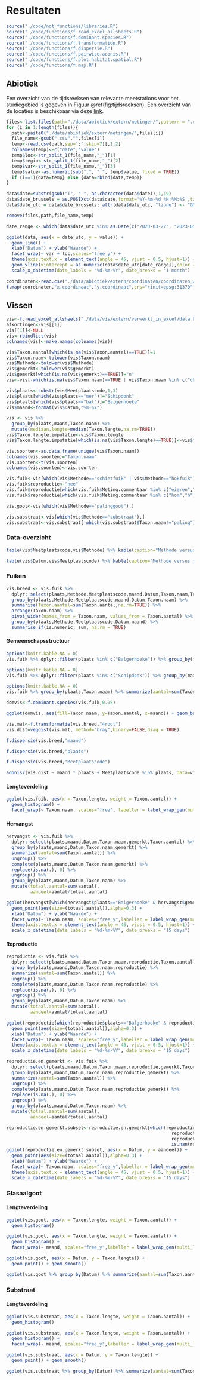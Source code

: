 # Resultaten

```r
source("./code/not_functions/libraries.R")
source("./code/functions/f.read_excel_allsheets.R")
source("./code/functions/f.dominant.species.R")
source("./code/functions/f.transformation.R")
source("./code/functions/f.dispersie.R")
source("./code/functions/f.pairwise.adonis.R")
source("./code/functions/f.plot.habitat.spatial.R")
source("./code/functions/f.map.R")
```

## Abiotiek

Een overzicht van de tijdsreeksen van relevante meetstations voor het studiegebied is gegeven in Figuur \@ref(fig:tijdsreeksen). Een overzicht van de locaties is beschikbaar via deze [link](http://rpubs.com/spbruneel-INBO/maps_bal_schip).

```r
files<-list.files(path="./data/abiotiek/extern/metingen/",pattern = ".csv")
for (i in 1:length(files)){
  path<-paste0("./data/abiotiek/extern/metingen/",files[i])
  file_name<-gsub(".csv","",files[i])
  temp<-read.csv(path,sep=';',skip=7)[,1:2]
  colnames(temp)<-c("date","value")
  temp$loc<-str_split_1(file_name,"_")[1]
  temp$regio<-str_split_1(file_name,"_")[2]
  temp$var<-str_split_1(file_name,"_")[3]
  temp$value<-as.numeric(sub(",", ".", temp$value, fixed = TRUE))
  if (i==1){data=temp} else {data=rbind(data,temp)}
}

data$date=substr(gsub("T", " ", as.character(data$date)),1,19)
data$date_brussels = as.POSIXct(data$date,format='%Y-%m-%d %H:%M:%S',tz="Europe/Brussels")
data$date_utc = data$date_brussels; attr(data$date_utc, "tzone") <- "GMT"

remove(files,path,file_name,temp)
```

```r
date_range <- which(data$date_utc %in% as.Date(c("2023-03-22", "2023-05-25")) )

ggplot(data, aes(x = date_utc, y = value)) + 
  geom_line() +
  xlab("Datum") + ylab("Waarde") +
  facet_wrap(~ var + loc,scales="free_y") + 
  theme(axis.text.x = element_text(angle = 45, vjust = 0.5, hjust=1)) +
  geom_vline(xintercept = as.numeric(data$date_utc[date_range]),color = "red", size = 1) +
  scale_x_datetime(date_labels = "%d-%m-%Y", date_breaks = "1 month") 
```

```r
coordinaten<-read.csv("./data/abiotiek/extern/coordinaten/coordinaten_waterinfo.csv",sep=";")
f.map(coordinaten,"x.coordinaat","y.coordinaat",crs="+init=epsg:31370","Stationsnaam","Data.eigenaar")
```

## Vissen

```r
vis<-f.read_excel_allsheets("./data/vis/extern/verwerkt_in_excel/data balgerhoeke 2023.xlsx")
afkortingen<-vis[[1]]
vis[[1]]<-NULL
vis<-rbindlist(vis)
colnames(vis)<-make.names(colnames(vis))

vis$Taxon.aantal[which(is.na(vis$Taxon.aantal)==TRUE)]=1
vis$Taxon.naam<-tolower(vis$Taxon.naam)
vis$Methode<-tolower(vis$Methode)
vis$gemerkt<-tolower(vis$gemerkt)
vis$gemerkt[which(is.na(vis$gemerkt)==TRUE)]="n"
vis<-vis[-which(is.na(vis$Taxon.naam)==TRUE | vis$Taxon.naam %in% c("chinese wolhandkrab","rode amerikaanse rivierkreeft")),]

vis$plaats<-substr(vis$Meetplaatscode,1,3)
vis$plaats[which(vis$plaats=="mer")]="Schipdonk"
vis$plaats[which(vis$plaats=="bal")]="Balgerhoeke"
vis$maand<-format(vis$Datum,"%m-%Y")

vis <- vis %>% 
  group_by(plaats,maand,Taxon.naam) %>%
  mutate(mediaan.lengte=median(Taxon.lengte,na.rm=TRUE))
vis$Taxon.lengte.imputatie<-vis$Taxon.lengte
vis$Taxon.lengte.imputatie[which(is.na(vis$Taxon.lengte)==TRUE)]<-vis$mediaan.lengte[which(is.na(vis$Taxon.lengte)==TRUE)]

vis.soorten<-as.data.frame(unique(vis$Taxon.naam))
colnames(vis.soorten)="Taxon.naam"
vis.soorten<-t(vis.soorten)
colnames(vis.soorten)<-vis.soorten

vis.fuik<-vis[which(vis$Methode=="schietfuik" | vis$Methode=="hokfuik"),]
vis.fuik$reproductie<-"nee"
vis.fuik$reproductie[which(vis.fuik$Meting.commentaar %in% c("eieren","eitjes","eitjes?","eitjs"))]="ja"
vis.fuik$reproductie[which(vis.fuik$Meting.commentaar %in% c("hom","h","hom, paaiuitslag","paaiuitslag/hom","paaiuitslag + hom"))]="ja"

vis.goot<-vis[which(vis$Methode=="palinggoot"),]

vis.substraat<-vis[which(vis$Methode=="substraat"),]
vis.substraat<-vis.substraat[-which(vis.substraat$Taxon.naam!="paling"),]
```

### Data-overzicht

```r
table(vis$Meetplaatscode,vis$Methode) %>% kable(caption="Methode versus meetplaats")
```

```r
table(vis$Datum,vis$Meetplaatscode) %>% kable(caption="Methode versus meetplaats")
```

### Fuiken

```r
vis.breed <- vis.fuik %>% 
  dplyr::select(plaats,Methode,Meetplaatscode,maand,Datum,Taxon.naam,Taxon.aantal) %>% 
  group_by(plaats,Methode,Meetplaatscode,maand,Datum,Taxon.naam) %>% 
  summarise(Taxon.aantal=sum(Taxon.aantal,na.rm=TRUE)) %>% 
  arrange(Taxon.naam) %>%
  pivot_wider(names_from = Taxon.naam, values_from = Taxon.aantal) %>%
  group_by(plaats,Methode,Meetplaatscode,Datum,maand) %>%
  summarise_if(is.numeric, sum, na.rm = TRUE)
```

#### Gemeenschapsstructuur

```r
options(knitr.kable.NA = 0)
vis.fuik %>% dplyr::filter(plaats %in% c("Balgerhoeke")) %>% group_by(maand,Taxon.naam) %>% summarize(aantal=sum(Taxon.aantal)) %>% pivot_wider(names_from = c(maand), values_from = c(aantal)) %>% kable(caption="Soortensamenstelling en overzicht van de totale aantallen per vissoort en per maand voor Balgerhoeke")
```

```r
options(knitr.kable.NA = 0)
vis.fuik %>% dplyr::filter(plaats %in% c("Schipdonk")) %>% group_by(maand,Taxon.naam) %>% summarize(aantal=sum(Taxon.aantal)) %>% pivot_wider(names_from = c(maand), values_from = c(aantal)) %>% kable(caption="Soortensamenstelling en overzicht van de totale aantallen per vissoort en per maand voor Schipdonk")
```

```r
options(knitr.kable.NA = 0)
vis.fuik %>% group_by(plaats,Taxon.naam) %>% summarize(aantal=sum(Taxon.aantal)) %>% pivot_wider(names_from = c(plaats), values_from = c(aantal)) %>% kable(caption="Soortensamenstelling en overzicht van de totale aantallen per vissoort over de hele periode voor Schipdonk en Balgerhoeke")
```

```r
domvis<-f.dominant.species(vis.fuik,0.05)
```

```r
ggplot(domvis, aes(fill=Taxon.naam, y=Taxon.aantal, x=maand)) + geom_bar(position="stack", stat="identity") + facet_wrap(~plaats)
```

```r
vis.mat<-f.transformatie(vis.breed,"4root")
vis.dist=vegdist(vis.mat, method="bray",binary=FALSE,diag = TRUE)
```

```r
f.dispersie(vis.breed,"maand")
```

```r
f.dispersie(vis.breed,"plaats")
```

```r
f.dispersie(vis.breed,"Meetplaatscode")
```

```r
adonis2(vis.dist ~ maand * plaats + Meetplaatscode %in% plaats, data=vis.breed)
```

#### Lengteverdeling

```r
ggplot(vis.fuik, aes(x = Taxon.lengte, weight = Taxon.aantal)) + 
  geom_histogram() +
  facet_wrap(~ Taxon.naam, scales="free", labeller = label_wrap_gen(multi_line=FALSE))
```

#### Hervangst

```r
hervangst <- vis.fuik %>% 
  dplyr::select(plaats,maand,Datum,Taxon.naam,gemerkt,Taxon.aantal) %>%
  group_by(plaats,maand,Datum,Taxon.naam,gemerkt) %>%
  summarize(aantal=sum(Taxon.aantal)) %>% 
  ungroup() %>% 
  complete(plaats,maand,Datum,Taxon.naam,gemerkt) %>% 
  replace(is.na(.), 0) %>% 
  ungroup() %>%
  group_by(plaats,maand,Datum,Taxon.naam) %>% 
  mutate(totaal.aantal=sum(aantal),
         aandeel=aantal/totaal.aantal) 
```

```r
ggplot(hervangst[which(hervangst$plaats=="Balgerhoeke" & hervangst$gemerkt=="j" & is.nan(hervangst$aandeel)==FALSE),], aes(x = Datum, y = aandeel)) + 
  geom_point(aes(size=(totaal.aantal)),alpha=0.3) +
  xlab("Datum") + ylab("Waarde") +
  facet_wrap(~ Taxon.naam, scales="free_y",labeller = label_wrap_gen(multi_line=FALSE)) + 
  theme(axis.text.x = element_text(angle = 45, vjust = 0.5, hjust=1)) +
  scale_x_datetime(date_labels = "%d-%m-%Y", date_breaks = "15 days")
```

#### Reproductie

```r
reproductie <- vis.fuik %>% 
  dplyr::select(plaats,maand,Datum,Taxon.naam,reproductie,Taxon.aantal) %>%
  group_by(plaats,maand,Datum,Taxon.naam,reproductie) %>%
  summarize(aantal=sum(Taxon.aantal)) %>% 
  ungroup() %>% 
  complete(plaats,maand,Datum,Taxon.naam,reproductie) %>% 
  replace(is.na(.), 0) %>% 
  ungroup() %>%
  group_by(plaats,maand,Datum,Taxon.naam) %>% 
  mutate(totaal.aantal=sum(aantal),
         aandeel=aantal/totaal.aantal) 
```

```r
ggplot(reproductie[which(reproductie$plaats=="Balgerhoeke" & reproductie$reproductie=="ja" & is.nan(reproductie$aandeel)==FALSE),], aes(x = Datum, y = aandeel)) + 
  geom_point(aes(size=(totaal.aantal)),alpha=0.3) +
  xlab("Datum") + ylab("Waarde") +
  facet_wrap(~ Taxon.naam, scales="free_y",labeller = label_wrap_gen(multi_line=FALSE)) + 
  theme(axis.text.x = element_text(angle = 45, vjust = 0.5, hjust=1)) +
  scale_x_datetime(date_labels = "%d-%m-%Y", date_breaks = "15 days")
```

```r
reproductie.en.gemerkt <- vis.fuik %>% 
  dplyr::select(plaats,maand,Datum,Taxon.naam,reproductie,gemerkt,Taxon.aantal) %>%
  group_by(plaats,maand,Datum,Taxon.naam,reproductie,gemerkt) %>%
  summarize(aantal=sum(Taxon.aantal)) %>% 
  ungroup() %>% 
  complete(plaats,maand,Datum,Taxon.naam,reproductie,gemerkt) %>% 
  replace(is.na(.), 0) %>% 
  ungroup() %>%
  group_by(plaats,maand,Datum,Taxon.naam) %>% 
  mutate(totaal.aantal=sum(aantal),
         aandeel=aantal/totaal.aantal) 
```

```r
reproductie.en.gemerkt.subset<-reproductie.en.gemerkt[which(reproductie.en.gemerkt$plaats=="Balgerhoeke" &
                                                              reproductie.en.gemerkt$reproductie=="ja" &
                                                              reproductie.en.gemerkt$gemerkt=="j" &
                                                              is.nan(reproductie.en.gemerkt$aandeel)==FALSE),]
ggplot(reproductie.en.gemerkt.subset, aes(x = Datum, y = aandeel)) + 
  geom_point(aes(size=(totaal.aantal)),alpha=0.3) +
  xlab("Datum") + ylab("Waarde") +
  facet_wrap(~ Taxon.naam, scales="free_y",labeller = label_wrap_gen(multi_line=FALSE)) + 
  theme(axis.text.x = element_text(angle = 45, vjust = 0.5, hjust=1)) +
  scale_x_datetime(date_labels = "%d-%m-%Y", date_breaks = "15 days")
```

### Glasaalgoot

#### Lengteverdeling

```r
ggplot(vis.goot, aes(x = Taxon.lengte, weight = Taxon.aantal)) + 
  geom_histogram()
```

```r
ggplot(vis.goot, aes(x = Taxon.lengte, weight = Taxon.aantal)) + 
  geom_histogram() + 
  facet_wrap(~ maand, scales="free_y",labeller = label_wrap_gen(multi_line=FALSE))
```

```r
ggplot(vis.goot, aes(x = Datum, y = Taxon.lengte)) + 
  geom_point() + geom_smooth()
```

```r
ggplot(vis.goot %>% group_by(Datum) %>% summarize(aantal=sum(Taxon.aantal)),aes(x = Datum, y = aantal)) + geom_point() + geom_smooth()
```

### Substraat

#### Lengteverdeling

```r
ggplot(vis.substraat, aes(x = Taxon.lengte, weight = Taxon.aantal)) + 
  geom_histogram()
```

```r
ggplot(vis.substraat, aes(x = Taxon.lengte, weight = Taxon.aantal)) + 
  geom_histogram() + 
  facet_wrap(~ maand, scales="free_y",labeller = label_wrap_gen(multi_line=FALSE))
```

```r
ggplot(vis.substraat, aes(x = Datum, y = Taxon.lengte)) + 
  geom_point() + geom_smooth()
```

```r
ggplot(vis.substraat %>% group_by(Datum) %>% summarize(aantal=sum(Taxon.aantal)),aes(x = Datum, y = aantal)) + geom_point() + geom_smooth()
```
